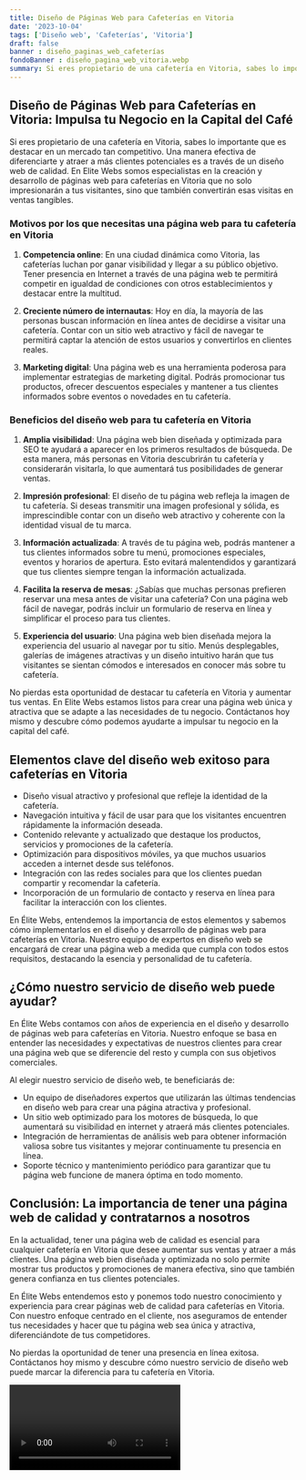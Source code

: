 ```yaml
---
title: Diseño de Páginas Web para Cafeterías en Vitoria
date: '2023-10-04'
tags: ['Diseño web', 'Cafeterías', 'Vitoria']
draft: false
banner : diseño_paginas_web_cafeterías
fondoBanner : diseño_pagina_web_vitoria.webp
summary: Si eres propietario de una cafetería en Vitoria, sabes lo importante que es destacar en un mercado tan competitivo. Una manera efectiva de diferenciarte y atraer a más clientes potenciales es a través de un diseño web de calidad. En Elite Webs somos especialistas en la creación y desarrollo de páginas web para cafeterías en Vitoria que no solo impresionarán a tus visitantes, sino que también convertirán esas visitas en ventas tangibles.
---
```


## Diseño de Páginas Web para Cafeterías en Vitoria: Impulsa tu Negocio en la Capital del Café

Si eres propietario de una cafetería en Vitoria, sabes lo importante que es destacar en un mercado tan competitivo. Una manera efectiva de diferenciarte y atraer a más clientes potenciales es a través de un diseño web de calidad. En Elite Webs somos especialistas en la creación y desarrollo de páginas web para cafeterías en Vitoria que no solo impresionarán a tus visitantes, sino que también convertirán esas visitas en ventas tangibles.

### Motivos por los que necesitas una página web para tu cafetería en Vitoria

1. **Competencia online**: En una ciudad dinámica como Vitoria, las cafeterías luchan por ganar visibilidad y llegar a su público objetivo. Tener presencia en Internet a través de una página web te permitirá competir en igualdad de condiciones con otros establecimientos y destacar entre la multitud.

2. **Creciente número de internautas**: Hoy en día, la mayoría de las personas buscan información en línea antes de decidirse a visitar una cafetería. Contar con un sitio web atractivo y fácil de navegar te permitirá captar la atención de estos usuarios y convertirlos en clientes reales.

3. **Marketing digital**: Una página web es una herramienta poderosa para implementar estrategias de marketing digital. Podrás promocionar tus productos, ofrecer descuentos especiales y mantener a tus clientes informados sobre eventos o novedades en tu cafetería.

### Beneficios del diseño web para tu cafetería en Vitoria

1. **Amplia visibilidad**: Una página web bien diseñada y optimizada para SEO te ayudará a aparecer en los primeros resultados de búsqueda. De esta manera, más personas en Vitoria descubrirán tu cafetería y considerarán visitarla, lo que aumentará tus posibilidades de generar ventas.

2. **Impresión profesional**: El diseño de tu página web refleja la imagen de tu cafetería. Si deseas transmitir una imagen profesional y sólida, es imprescindible contar con un diseño web atractivo y coherente con la identidad visual de tu marca.

3. **Información actualizada**: A través de tu página web, podrás mantener a tus clientes informados sobre tu menú, promociones especiales, eventos y horarios de apertura. Esto evitará malentendidos y garantizará que tus clientes siempre tengan la información actualizada.

4. **Facilita la reserva de mesas**: ¿Sabías que muchas personas prefieren reservar una mesa antes de visitar una cafetería? Con una página web fácil de navegar, podrás incluir un formulario de reserva en línea y simplificar el proceso para tus clientes.

5. **Experiencia del usuario**: Una página web bien diseñada mejora la experiencia del usuario al navegar por tu sitio. Menús desplegables, galerías de imágenes atractivas y un diseño intuitivo harán que tus visitantes se sientan cómodos e interesados en conocer más sobre tu cafetería.

No pierdas esta oportunidad de destacar tu cafetería en Vitoria y aumentar tus ventas. En Elite Webs estamos listos para crear una página web única y atractiva que se adapte a las necesidades de tu negocio. Contáctanos hoy mismo y descubre cómo podemos ayudarte a impulsar tu negocio en la capital del café.

<GifSeo />

<Cta />

## Elementos clave del diseño web exitoso para cafeterías en Vitoria

- Diseño visual atractivo y profesional que refleje la identidad de la cafetería.
- Navegación intuitiva y fácil de usar para que los visitantes encuentren rápidamente la información deseada.
- Contenido relevante y actualizado que destaque los productos, servicios y promociones de la cafetería.
- Optimización para dispositivos móviles, ya que muchos usuarios acceden a internet desde sus teléfonos.
- Integración con las redes sociales para que los clientes puedan compartir y recomendar la cafetería.
- Incorporación de un formulario de contacto y reserva en línea para facilitar la interacción con los clientes.

En Élite Webs, entendemos la importancia de estos elementos y sabemos cómo implementarlos en el diseño y desarrollo de páginas web para cafeterías en Vitoria. Nuestro equipo de expertos en diseño web se encargará de crear una página web a medida que cumpla con todos estos requisitos, destacando la esencia y personalidad de tu cafetería.

## ¿Cómo nuestro servicio de diseño web puede ayudar?

En Élite Webs contamos con años de experiencia en el diseño y desarrollo de páginas web para cafeterías en Vitoria. Nuestro enfoque se basa en entender las necesidades y expectativas de nuestros clientes para crear una página web que se diferencie del resto y cumpla con sus objetivos comerciales.

Al elegir nuestro servicio de diseño web, te beneficiarás de:

- Un equipo de diseñadores expertos que utilizarán las últimas tendencias en diseño web para crear una página atractiva y profesional.
- Un sitio web optimizado para los motores de búsqueda, lo que aumentará su visibilidad en internet y atraerá más clientes potenciales.
- Integración de herramientas de análisis web para obtener información valiosa sobre tus visitantes y mejorar continuamente tu presencia en línea.
- Soporte técnico y mantenimiento periódico para garantizar que tu página web funcione de manera óptima en todo momento.

## Conclusión: La importancia de tener una página web de calidad y contratarnos a nosotros

En la actualidad, tener una página web de calidad es esencial para cualquier cafetería en Vitoria que desee aumentar sus ventas y atraer a más clientes. Una página web bien diseñada y optimizada no solo permite mostrar tus productos y promociones de manera efectiva, sino que también genera confianza en tus clientes potenciales.

En Élite Webs entendemos esto y ponemos todo nuestro conocimiento y experiencia para crear páginas web de calidad para cafeterías en Vitoria. Con nuestro enfoque centrado en el cliente, nos aseguramos de entender tus necesidades y hacer que tu página web sea única y atractiva, diferenciándote de tus competidores.

No pierdas la oportunidad de tener una presencia en línea exitosa. Contáctanos hoy mismo y descubre cómo nuestro servicio de diseño web puede marcar la diferencia para tu cafetería en Vitoria.

<Video />

<CtaBot job='Cafeterías' city='Vitoria'/>

<Gmaps query='Vitoria+españa+maps' />
